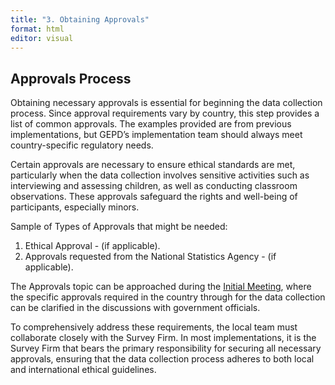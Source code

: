 ```yaml
---
title: "3. Obtaining Approvals"
format: html
editor: visual
---
```


## Approvals Process

Obtaining necessary approvals is essential for beginning the data collection process. Since approval requirements vary by country, this step provides a list of common approvals. The examples provided are from previous implementations, but GEPD's implementation team should always meet country-specific regulatory needs.

Certain approvals are necessary to ensure ethical standards are met, particularly when the data collection involves sensitive activities such as interviewing and assessing children, as well as conducting classroom observations. These approvals safeguard the rights and well-being of participants, especially minors.

Sample of Types of Approvals that might be needed:

1.  Ethical Approval - (if applicable).
2.  Approvals requested from the National Statistics Agency - (if applicable).

The Approvals topic can be approached during the [Initial Meeting](https://arthurcheib.github.io/gepd-implementation-pck/s1_confirm-country.html#conducting-the-meeting), where the specific approvals required in the country through for the data collection can be clarified in the discussions with government officials.

To comprehensively address these requirements, the local team must collaborate closely with the Survey Firm. In most implementations, it is the Survey Firm that bears the primary responsibility for securing all necessary approvals, ensuring that the data collection process adheres to both local and international ethical guidelines.
